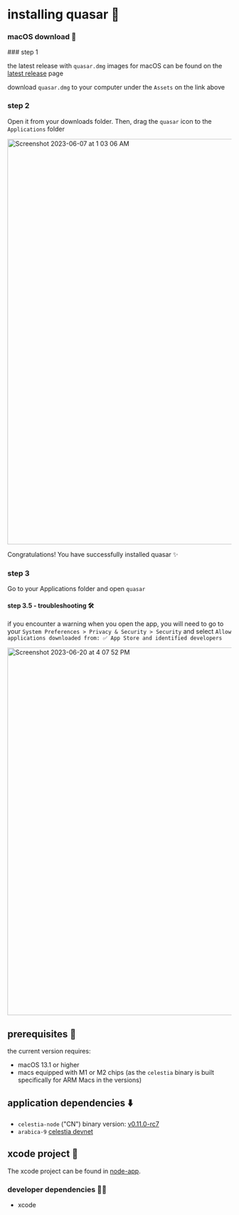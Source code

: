 # installing quasar 🚀

### macOS download 💾

 
<Steps>
### step 1
 
the latest release with `quasar.dmg`
images for macOS can be found on the
[latest release](https://github.com/jcstein/node-app/releases/latest) page

download `quasar.dmg` to your computer under the `Assets` on the link above

### step 2
 
Open it from your downloads folder.
Then, drag the `quasar` icon to the `Applications` folder

<img width="912" alt="Screenshot 2023-06-07 at 1 03 06 AM" src="https://github.com/jcstein/node-app/assets/46639943/d5eee61f-bdbc-43da-85c0-b1b15b1af97b" />

Congratulations! You have successfully installed quasar ✨

### step 3

Go to your Applications folder and open `quasar`

#### step 3.5 - troubleshooting 🛠️

if you encounter a warning when you open the app, you will need to go to your
`System Preferences > Privacy & Security > Security` and select `Allow applications downloaded from: ✅ App Store and identified developers`

<img width="827" alt="Screenshot 2023-06-20 at 4 07 52 PM" src="https://github.com/jcstein/node-app/assets/46639943/4027fcb2-fad2-436a-a051-9cca6f5b9742" />
</Steps>

## prerequisites 🧱

the current version requires:

* macOS 13.1 or higher
* macs equipped with M1 or M2 chips (as the `celestia` binary is built specifically for ARM Macs in the 
versions)

## application dependencies ⬇️

* `celestia-node` ("CN") binary version: [v0.11.0-rc7](https://github.com/celestiaorg/celestia-node/releases/tag/v0.11.0-rc7)
* `arabica-9` [celestia devnet](https://docs.celestia.org/nodes/arabica-devnet/)

## xcode project 🔨

The xcode project can be found in [node-app](https://github.com/jcstein/node-app).

### developer dependencies 👩‍💻

* xcode
